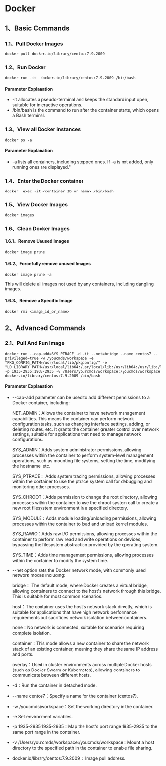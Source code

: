 


# Docker

## 1、Basic Commands

### 1.1、Pull Docker Images

```shell
docker pull docker.io/library/centos:7.9.2009
```

### 1.2、Run Docker

```shell
docker run -it  docker.io/library/centos:7.9.2009 /bin/bash 
```

#### Parameter Explanation
- -it allocates a pseudo-terminal and keeps the standard input open, suitable for interactive operations.
- /bin/bash  is the command to run after the container starts, which opens a Bash terminal.


### 1.3、View all Docker instances

```shell
docker ps -a
```
#### Parameter Explanation
- -a lists all containers, including stopped ones. If -a is not added, only running ones are displayed."

### 1.4、Enter the Docker container
```shell
docker  exec -it <container ID or name> /bin/bash
```

### 1.5、View Docker Images

```shell
docker images
```

### 1.6、Clean Docker Images



#### 1.6.1、Remove Unused Images

```shell
docker image prune
```
#### 1.6.2、Forcefully remove unused Images

```shell
docker image prune -a
```

This will delete all images not used by any containers, including dangling images.

#### 1.6.3、Remove a Specific Image

```shell
docker rmi <image_id_or_name>
```

## 2、Advanced Commands

### 2.1、Pull And Run Image

```shell
docker run --cap-add=SYS_PTRACE -d -it --net=bridge --name centos7 --privileged=true -w /youcmds/workspace -e "PKG_CONFIG_PATH=/usr/local/lib/pkgconfig/" -e "LD_LIBRARY_PATH=/usr/local/lib64:/usr/local/lib:/usr/lib64:/usr/lib:/lib64:/lib" -p 1935-2935:1935-2935 -v /Users/yourcmds/workspace:/youcmds/workspace docker.io/library/centos:7.9.2009 /bin/bash 
```

#### Parameter Explanation

- --cap-add parameter can be used to add different permissions to a Docker container, including:

    NET_ADMIN：Allows the container to have network management capabilities. This means the container can perform network configuration tasks, such as changing interface settings, adding, or deleting routes, etc. It grants the container greater control over network settings, suitable for applications that need to manage network configurations.

    SYS_ADMIN：Adds system administrator permissions, allowing processes within the container to perform system-level management operations, such as mounting file systems, setting the time, modifying the hostname, etc.  

    SYS_PTRACE： Adds system tracing permissions, allowing processes within the container to use the ptrace system call for debugging and monitoring other processes.

    SYS_CHROOT：Adds permission to change the root directory, allowing processes within the container to use the chroot system call to create a new root filesystem environment in a specified directory.

    SYS_MODULE：Adds module loading/unloading permissions, allowing processes within the container to load and unload kernel modules.

    SYS_RAWIO：Adds raw I/O permissions, allowing processes within the container to perform raw read and write operations on devices, bypassing the filesystem abstraction provided by the operating system.

    SYS_TIME：Adds time management permissions, allowing processes within the container to modify the system time.

- --net option sets the Docker network mode, with commonly used network modes including:

    bridge： The default mode, where Docker creates a virtual bridge, allowing containers to connect to the host's network through this bridge. This is suitable for most common scenarios.
    
    host：The container uses the host's network stack directly, which is suitable for applications that have high network performance requirements but sacrifices network isolation between containers.
    
    none：No network is connected, suitable for scenarios requiring complete isolation.
    
    container：This mode allows a new container to share the network stack of an existing container, meaning they share the same IP address and ports.
    
    overlay：Used in cluster environments across multiple Docker hosts (such as Docker Swarm or Kubernetes), allowing containers to communicate between different hosts.

- -d：Run the container in detached mode.
- --name centos7：Specify a name for the container (centos7).
- -w /youcmds/workspace：Set the working directory in the container.
- -e Set environment variables.
- -p 1935-2935:1935-2935：Map the host's port range 1935-2935 to the same port range in the container.
- -v /Users/yourcmds/workspace:/youcmds/workspace：Mount a host directory to the specified path in the container to enable file sharing.
- docker.io/library/centos:7.9.2009： Image pull address.